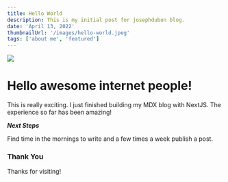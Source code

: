 ```yaml
---
title: Hello World
description: This is my initial post for josephdubon blog.
date: 'April 13, 2022'
thumbnailUrl: '/images/hello-world.jpeg'
tags: ['about me', 'featured']
---
```


<Image src='/images/hello-world.jpeg' width={400} height={400}/>

# Hello awesome internet people!

This is really exciting. I just finished building my MDX blog with NextJS.
The experience so far has been amazing!

***Next Steps***


Find time in the mornings to write and a few times a week publish a post.

### Thank You

Thanks for visiting!
